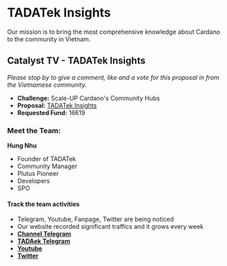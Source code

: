 # TADATek Insights

Our mission is to bring the most comprehensive knowledge about Cardano to the community in Vietnam.
<br/>


<YouTube youTubeId="7LtMcfuz3gk" />


## Catalyst TV - TADATek Insights

*Please stop by to give a comment, like and a vote for this proposal in from the Vietnamese community.*

- **Challenge:** Scale-UP Cardano's Community Hubs
- **Proposal:** [TADATek Insights](https://cardano.ideascale.com/c/idea/403484)
- **Requested Fund:** 16619

### Meet the Team:

**Hung Nhu**

- Founder of TADATek
- Community Manager
- Plutus Pioneer
- Developers
- SPO

#### Track the team activities

- Telegram, Youtube, Fanpage, Twitter are being noticed
- Our website recorded significant traffics and it grows every week
- [**Channel Telegram**](https://t.me/cardano247)
- [**TADAek Telegram**](https://t.me/congdongcardano)
- [**Youtube**](https://www.youtube.com/channel/UC9J88LtC7d-JpVilGwTcpVQ)
- [**Twitter**](https://twitter.com/TadaTek)